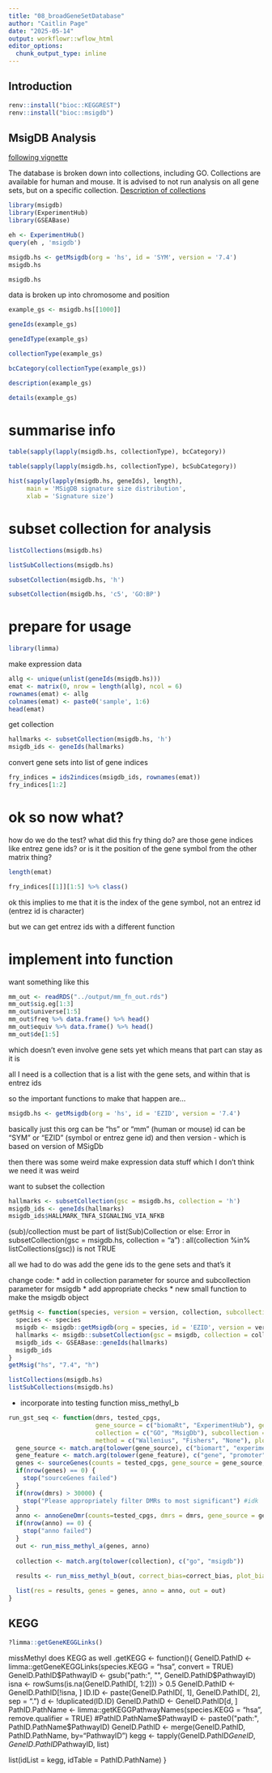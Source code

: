 ```yaml
---
title: "08_broadGeneSetDatabase"
author: "Caitlin Page"
date: "2025-05-14"
output: workflowr::wflow_html
editor_options:
  chunk_output_type: inline
---
```


## Introduction

```r
renv::install("bioc::KEGGREST")
renv::install("bioc::msigdb")
```
## MsigDB Analysis

[following vignette](https://bioconductor.org/packages/release/data/experiment/vignettes/msigdb/inst/doc/msigdb.html)


The database is broken down into collections, including GO. Collections are available for human and mouse. It is advised to not run analysis on all gene sets, but on a specific collection.
[Description of collections](https://www.gsea-msigdb.org/gsea/msigdb/human/collections.jsp#C5)
```r
library(msigdb)
library(ExperimentHub)
library(GSEABase)
```

```r
eh <- ExperimentHub()
query(eh , 'msigdb')
```

```r
msigdb.hs <- getMsigdb(org = 'hs', id = 'SYM', version = '7.4')
msigdb.hs
```

```r
msigdb.hs
```

data is broken up into chromosome and position
```r
example_gs <- msigdb.hs[[1000]]
```

```r
geneIds(example_gs)
```
```r
geneIdType(example_gs)
```

```r
collectionType(example_gs)
```

```r
bcCategory(collectionType(example_gs))
```

```r
description(example_gs)
```

```r
details(example_gs)
```

# summarise info

```r
table(sapply(lapply(msigdb.hs, collectionType), bcCategory))
```

```r
table(sapply(lapply(msigdb.hs, collectionType), bcSubCategory))
```

```r
hist(sapply(lapply(msigdb.hs, geneIds), length),
     main = 'MSigDB signature size distribution',
     xlab = 'Signature size')
```

# subset collection for analysis

```r
listCollections(msigdb.hs)
```

```r
listSubCollections(msigdb.hs)
```


```r
subsetCollection(msigdb.hs, 'h')
```

```r
subsetCollection(msigdb.hs, 'c5', 'GO:BP')
```

# prepare for usage
```r
library(limma)
```
make expression data
```r
allg <- unique(unlist(geneIds(msigdb.hs)))
emat <- matrix(0, nrow = length(allg), ncol = 6)
rownames(emat) <- allg
colnames(emat) <- paste0('sample', 1:6)
head(emat)
```
get collection
```r
hallmarks <- subsetCollection(msigdb.hs, 'h')
msigdb_ids <- geneIds(hallmarks)
```
convert gene sets into list of gene indices

```r
fry_indices = ids2indices(msigdb_ids, rownames(emat))
fry_indices[1:2]
```

# ok so now what?
how do we do the test?
what did this fry thing do? 
are those gene indices like entrez gene ids?
or is it the position of the gene symbol from the other matrix thing?
```r
length(emat)
```

```r
fry_indices[[1]][1:5] %>% class()
```
ok this implies to me that it is the index of the gene symbol, not an entrez id (entrez id is character)

but we can get entrez ids with a different function

# implement into function
want something like this
```r
mm_out <- readRDS("../output/mm_fn_out.rds")
mm_out$sig.eg[1:3]
mm_out$universe[1:5]
mm_out$freq %>% data.frame() %>% head()
mm_out$equiv %>% data.frame() %>% head()
mm_out$de[1:5]
```
which doesn't even involve gene sets yet
which means that part can stay as it is

all I need is a collection that is a list with the gene sets, and within that is entrez ids

so the important functions to make that happen are...
```r
msigdb.hs <- getMsigdb(org = 'hs', id = 'EZID', version = '7.4')
```
basically just this
org can be "hs" or "mm" (human or mouse)
id can be "SYM" or "EZID" (symbol or entrez gene id)
and then version - which is based on version of MSigDb

then there was some weird make expression data stuff which I don't think we need it was weird

want to subset the collection
```r
hallmarks <- subsetCollection(gsc = msigdb.hs, collection = 'h')
msigdb_ids <- geneIds(hallmarks)
msigdb_ids$HALLMARK_TNFA_SIGNALING_VIA_NFKB
```
(sub)/collection must be part of list(Sub)Collection or else:
Error in subsetCollection(gsc = msigdb.hs, collection = "a") : 
  all(collection %in% listCollections(gsc)) is not TRUE

all we had to do was add the gene ids to the gene sets
and that's it

change code:
* add in collection parameter for source and subcollection parameter for msigdb
* add appropriate checks
* new small function to make the msigdb object

```r
getMsig <- function(species, version = version, collection, subcollection = NULL) {
  species <- species
  msigdb <- msigdb::getMsigdb(org = species, id = 'EZID', version = version)
  hallmarks <- msigdb::subsetCollection(gsc = msigdb, collection = collection, subcollection = subcollection)
  msigdb_ids <- GSEABase::geneIds(hallmarks)
  msigdb_ids
}
getMsig("hs", "7.4", "h")
```
```r
listCollections(msigdb.hs)
listSubCollections(msigdb.hs)
```
* incorporate into testing function miss_methyl_b
```r
run_gst_seq <- function(dmrs, tested_cpgs,
                        gene_source = c("biomaRt", "ExperimentHub"), gene_feature=c("gene", "promoter"),
                        collection = c("GO", "MsigDb"), subcollection = NULL,
                        method = c("Wallenius", "Fishers", "None"), plot_bias=TRUE, ...) {
  gene_source <- match.arg(tolower(gene_source), c("biomart", "experimenthub"))
  gene_feature <- match.arg(tolower(gene_feature), c("gene", "promoter"))
  genes <- sourceGenes(counts = tested_cpgs, gene_source = gene_source, gene_feature = gene_feature)
  if(nrow(genes) == 0) {
    stop("sourceGenes failed")
  }
  if(nrow(dmrs) > 30000) {
    stop("Please appropriately filter DMRs to most significant") #idk
  }
  anno <- annoGeneDmr(counts=tested_cpgs, dmrs = dmrs, gene_source = gene_source, genes = genes)
  if(nrow(anno) == 0) {
    stop("anno failed")
  }
  out <- run_miss_methyl_a(genes, anno)
  
  collection <- match.arg(tolower(collection), c("go", "msigdb"))
  
  results <- run_miss_methyl_b(out, correct_bias=correct_bias, plot_bias=plot_bias, ...)

  list(res = results, genes = genes, anno = anno, out = out)
}
```

## KEGG
```r
?limma::getGeneKEGGLinks()
```

missMethyl does KEGG as well
.getKEGG <- function(){
  GeneID.PathID <- limma::getGeneKEGGLinks(species.KEGG = "hsa", convert = TRUE)
  GeneID.PathID$PathwayID <- gsub("path:", "", GeneID.PathID$PathwayID)
  isna <- rowSums(is.na(GeneID.PathID[, 1:2])) > 0.5
  GeneID.PathID <- GeneID.PathID[!isna, ]
  ID.ID <- paste(GeneID.PathID[, 1], GeneID.PathID[, 2], sep = ".")
  d <- !duplicated(ID.ID)
  GeneID.PathID <- GeneID.PathID[d, ]
  PathID.PathName <- limma::getKEGGPathwayNames(species.KEGG = "hsa", 
                                         remove.qualifier = TRUE)
  #PathID.PathName$PathwayID <- paste0("path:", PathID.PathName$PathwayID)
  GeneID.PathID <- merge(GeneID.PathID, PathID.PathName, by="PathwayID")
  kegg <- tapply(GeneID.PathID$GeneID, GeneID.PathID$PathwayID, list)
  
  list(idList = kegg, idTable = PathID.PathName)
}
